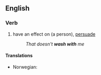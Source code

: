 ==English==

===Verb===
{{en-verb|inf=[[wash]] [[with]] | '''[[washes with]]'''| '''[[washing with]]''' | washed with}}

# {{colloquial}} have an effect on (a person), [[persuade]]
#: ''That doesn't '''wash with''' me''

====Translations====
{{trans-top|have an effect on (a person)}}
* Norwegian: {{t-|no|bite på}}
{{trans-mid}}
{{trans-bottom}}